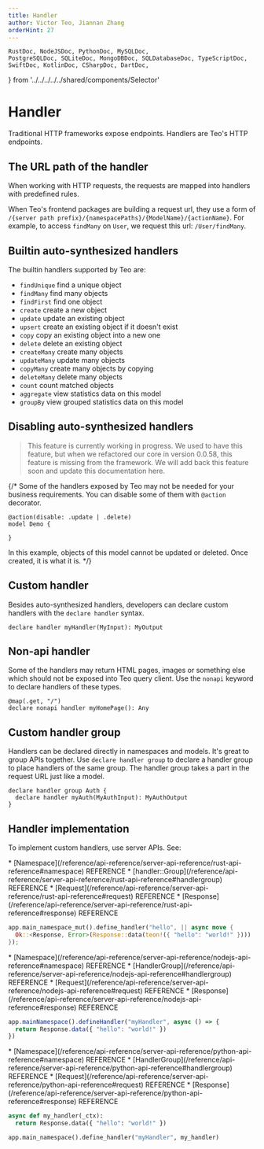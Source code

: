 ```yaml
---
title: Handler
author: Victor Teo, Jiannan Zhang
orderHint: 27
---
```


    RustDoc, NodeJSDoc, PythonDoc, MySQLDoc,
    PostgreSQLDoc, SQLiteDoc, MongoDBDoc, SQLDatabaseDoc, TypeScriptDoc,
    SwiftDoc, KotlinDoc, CSharpDoc, DartDoc,
} from '../../../../../shared/components/Selector'

# Handler

Traditional HTTP frameworks expose endpoints. Handlers are Teo's HTTP 
endpoints. 

## The URL path of the handler

When working with HTTP requests, the requests are mapped into handlers
with predefined rules.

When Teo's frontend packages are building a request url, they use a form of
`/{server path prefix}/{namespacePaths}/{ModelName}/{actionName}`. For example, 
to access `findMany` on `User`, we request this url: `/User/findMany`.

## Builtin auto-synthesized handlers

The builtin handlers supported by Teo are:

* `findUnique` find a unique object
* `findMany` find many objects
* `findFirst` find one object
* `create` create a new object
* `update` update an existing object
* `upsert` create an existing object if it doesn't exist
* `copy` copy an existing object into a new one
* `delete` delete an existing object
* `createMany` create many objects
* `updateMany` update many objects
* `copyMany` create many objects by copying
* `deleteMany` delete many objects
* `count` count matched objects
* `aggregate` view statistics data on this model
* `groupBy` view grouped statistics data on this model

## Disabling auto-synthesized handlers

> This feature is currently working in progress. We used to have this feature,
> but when we refactored our core in version 0.0.58, this feature is missing
> from the framework. We will add back this feature soon and update this 
> documentation here.

{/* Some of the handlers exposed by Teo may not be needed for your business
requirements. You can disable some of them with `@action` decorator.

```teo showLineNumbers
@action(disable: .update | .delete)
model Demo {

}
```

In this example, objects of this model cannot be updated or deleted. Once
created, it is what it is. */}

## Custom handler

Besides auto-synthesized handlers, developers can declare custom handlers with
the `declare handler` syntax.

```teo
declare handler myHandler(MyInput): MyOutput
```

## Non-api handler

Some of the handlers may return HTML pages, images or something else which 
should not be exposed into Teo query client. Use the `nonapi` keyword to 
declare handlers of these types.

```teo
@map(.get, "/")
declare nonapi handler myHomePage(): Any
```

## Custom handler group

Handlers can be declared directly in namespaces and models. It's great to group
APIs together. Use `declare handler group` to declare a handler group to place
handlers of the same group. The handler group takes a part in the request URL
just like a model.

```teo
declare handler group Auth {
  declare handler myAuth(MyAuthInput): MyAuthOutput
}
```

## Handler implementation

To implement custom handlers, use server APIs. See:

<RustDoc>
* [Namespace](/reference/api-reference/server-api-reference/rust-api-reference#namespace)
<span className="concept">REFERENCE</span>
* [handler::Group](/reference/api-reference/server-api-reference/rust-api-reference#handlergroup)
<span className="concept">REFERENCE</span>
* [Request](/reference/api-reference/server-api-reference/rust-api-reference#request)
<span className="concept">REFERENCE</span>
* [Response](/reference/api-reference/server-api-reference/rust-api-reference#response)
<span className="concept">REFERENCE</span>

```rust showLineNumbers
app.main_namespace_mut().define_handler("hello", || async move {
  Ok::<Response, Error>(Response::data(teon!({ "hello": "world!" })))
});
```
</RustDoc>
<NodeJSDoc>
* [Namespace](/reference/api-reference/server-api-reference/nodejs-api-reference#namespace)
<span className="concept">REFERENCE</span>
* [HandlerGroup](/reference/api-reference/server-api-reference/nodejs-api-reference#handlergroup)
<span className="concept">REFERENCE</span>
* [Request](/reference/api-reference/server-api-reference/nodejs-api-reference#request)
<span className="concept">REFERENCE</span>
* [Response](/reference/api-reference/server-api-reference/nodejs-api-reference#response)
<span className="concept">REFERENCE</span>

```ts showLineNumbers
app.mainNamespace().defineHandler("myHandler", async () => {
  return Response.data({ "hello": "world!" })
})
```
</NodeJSDoc>
<PythonDoc>
* [Namespace](/reference/api-reference/server-api-reference/python-api-reference#namespace)
<span className="concept">REFERENCE</span>
* [HandlerGroup](/reference/api-reference/server-api-reference/python-api-reference#handlergroup)
<span className="concept">REFERENCE</span>
* [Request](/reference/api-reference/server-api-reference/python-api-reference#request)
<span className="concept">REFERENCE</span>
* [Response](/reference/api-reference/server-api-reference/python-api-reference#response)
<span className="concept">REFERENCE</span>

```python showLineNumbers
async def my_handler(_ctx):
  return Response.data({ "hello": "world!" })

app.main_namespace().define_handler("myHandler", my_handler)
```
</PythonDoc>

<PrevNext />
